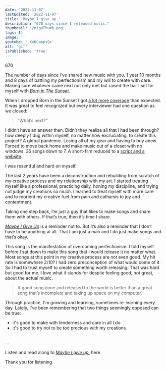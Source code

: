 ```yaml
---
date: '2022-11-07'
lastEdited: '2022-11-07'
title: 'Maybe I give up.'
description: "670 days since I released music."
thumbnail: '/miguThumb.png'
tags: []
image: ''
youtube: '_XxKCaopsQc'
alt: 'gif'
isPublished: 'true'
---
```


670

The number of days since I’ve shared new music with you.
1 year 10 months and 8 days of battling my perfectionism and my will to create with care.
Making sure whatever came next not only met but raised the bar I set for myself with *[Born in The Sunset](/songs/born-in-the-sunset-thoughts-to-oasis)*.   

When I dropped Born in the Sunset I got [a lot more coverage](https://freegame.notion.site/Jacob-s-Blue-Press-Kit-79b4480312224328954dea767579cd5a) than expected. It was great to feel recognized but every interviewer had one question as we closed:  

>"What’s next?"

I didn’t have an answer then. Didn’t they realize all that I had been through? how deeply I dug within myself, no matter how excruciating, to create this project? A global pandemic. Losing all of my gear and having to buy anew. Forced to move back home and make music out of a closet with no windows. 35 songs down to 7. A short-film reduced to a [script and a website](https://web.archive.org/web/20220730230234/https://jacobs.blue/).

I was resentful and hard on myself.

The last 2 years have been a deconstruction and rebuilding from scratch of my creative process and my relationship with my art. I started treating myself like a professional, practicing daily, honing my discipline, and trying not judge my creations so much. I learned to treat myself with more care and to reorient my creative fuel from pain and catharsis to joy and contentment.

Taking one step back, I’m just a guy that likes to make songs and share them with others. If that’s true, then it’s time I share.

*[Maybe I Give Up](/songs/maybe-i-give-up)* is a reminder not to. But it’s also a reminder that I don’t have to be anything at all. That I am just a man and I do just make songs and that’s okay.

This song is the manifestation of overcoming perfectionism. I told myself before I sat down to make this song that I would release it no matter what. Most songs at this point in my creative process are not even good. My hit rate is somewhere 2/10? I had zero preconception of what would come of it. So I had to trust myself to create something worth releasing. That was hard but good for me. I love what it stands for despite feeling good, not great, about the actual music. 

>A good song done and released to the world is better than a great song that’s incomplete and taking up space on my computer.

Through practice, I'm growing and learning, sometimes re-learning every day. Lately, I've been remembering that two things seemingly opposed can be true:
- it's good to make with tenderness and care in all I do
- it's good to try not to be too precious with my creations.

<br/>
--

Listen and read along to *[Maybe I give up.](/songs/maybe-i-give-up)* here.

Thank you for listening.
